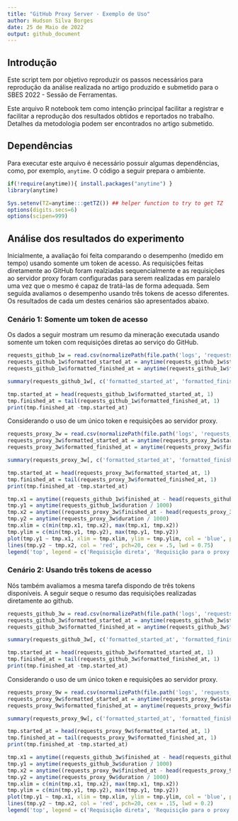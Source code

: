 ```yaml
---
title: "GitHub Proxy Server - Exemplo de Uso"
author: Hudson Silva Borges
date: 25 de Maio de 2022
output: github_document
---
```


## Introdução

Este script tem por objetivo reproduzir os passos necessários para reprodução da análise realizada no artigo produzido e submetido para o SBES 2022 - Sessão de Ferramentas.

Este arquivo R notebook tem como intenção principal facilitar a registrar e facilitar a reprodução dos resultados obtidos e reportados no trabalho. Detalhes da metodologia podem ser encontrados no artigo submetido.

## Dependências

Para executar este arquivo é necessário possuir algumas dependências, como, por exemplo, `anytime`. O código a seguir prepara o ambiente.

```r
if(!require(anytime)){ install.packages("anytime") }
library(anytime)

Sys.setenv(TZ=anytime:::getTZ()) ## helper function to try to get TZ
options(digits.secs=6)
options(scipen=999)
```

## Análise dos resultados do experimento

Inicialmente, a avaliação foi feita comparando o desempenho (medido em tempo) usando somente um token de acesso. As requisições feitas diretamente ao GitHub foram realziadas sequencialmente e as requisições ao servidor proxy foram configuradas para serem realizadas em paralelo uma vez que o mesmo é capaz de tratá-las de forma adequada. Sem seguida avaliamos o desempenho usando três tokens de acesso diferentes. Os resultados de cada um destes cenários são apresentados abaixo.

### Cenário 1: Somente um token de acesso

Os dados a seguir mostram um resumo da mineração executada usando somente um token com requisições diretas ao serviço do GitHub.

```r
requests_github_1w = read.csv(normalizePath(file.path('logs', 'requests_1g-1653435356283.csv')), header = T)
requests_github_1w$formatted_started_at = anytime(requests_github_1w$started_at / 1000)
requests_github_1w$formatted_finished_at = anytime(requests_github_1w$finished_at / 1000)

summary(requests_github_1w[, c('formatted_started_at', 'formatted_finished_at', 'duration')])
```

```r
tmp.started_at = head(requests_github_1w$formatted_started_at, 1)
tmp.finished_at = tail(requests_github_1w$formatted_finished_at, 1)
print(tmp.finished_at -tmp.started_at)
```

Considerando o uso de um único token e requisições ao servidor proxy.

```r
requests_proxy_3w = read.csv(normalizePath(file.path('logs', 'requests_3p-1653437711187.csv')), header = T)
requests_proxy_3w$formatted_started_at = anytime(requests_proxy_3w$started_at / 1000)
requests_proxy_3w$formatted_finished_at = anytime(requests_proxy_3w$finished_at / 1000)

summary(requests_proxy_3w[, c('formatted_started_at', 'formatted_finished_at', 'duration')])
```

```r
tmp.started_at = head(requests_proxy_3w$formatted_started_at, 1)
tmp.finished_at = tail(requests_proxy_3w$formatted_finished_at, 1)
print(tmp.finished_at -tmp.started_at)
```

```r
tmp.x1 = anytime((requests_github_1w$finished_at - head(requests_github_1w$started_at, 1)) / 1000)
tmp.y1 = anytime(requests_github_1w$duration / 1000)
tmp.x2 = anytime((requests_proxy_3w$finished_at - head(requests_proxy_3w$started_at, 1)) / 1000)
tmp.y2 = anytime(requests_proxy_3w$duration / 1000)
tmp.xlim = c(min(tmp.x1, tmp.x2), max(tmp.x1, tmp.x2))
tmp.ylim = c(min(tmp.y1, tmp.y2), max(tmp.y1, tmp.y2))
plot(tmp.y1 ~ tmp.x1, xlim = tmp.xlim, ylim = tmp.ylim, col = 'blue', pch=20, cex = .25, type = 'l', xlab = 'Tempo (minutos:segundos)', ylab = 'Duração (segundos)', lwd = 0.75)
lines(tmp.y2 ~ tmp.x2, col = 'red', pch=20, cex = .5, lwd = 0.75)
legend('top', legend = c('Requisição direta', 'Requisição para o proxy'), col = c('blue', 'red'), lty=1, cex=0.8)
```

### Cenário 2: Usando três tokens de acesso

Nós também avaliamos a mesma tarefa dispondo de três tokens disponíveis. A seguir seque o resumo das requisições realizadas diretamente ao github.

```r
requests_github_3w = read.csv(normalizePath(file.path('logs', 'requests_3g-1653446568445.csv')), header = T)
requests_github_3w$formatted_started_at = anytime(requests_github_3w$started_at / 1000)
requests_github_3w$formatted_finished_at = anytime(requests_github_3w$finished_at / 1000)

summary(requests_github_3w[, c('formatted_started_at', 'formatted_finished_at', 'duration')])
```

```r
tmp.started_at = head(requests_github_3w$formatted_started_at, 1)
tmp.finished_at = tail(requests_github_3w$formatted_finished_at, 1)
print(tmp.finished_at -tmp.started_at)
```

Considerando o uso de um único token e requisições ao servidor proxy.

```r
requests_proxy_9w = read.csv(normalizePath(file.path('logs', 'requests_9p-1653487063109.csv')), header = T)
requests_proxy_9w$formatted_started_at = anytime(requests_proxy_9w$started_at / 1000)
requests_proxy_9w$formatted_finished_at = anytime(requests_proxy_9w$finished_at / 1000)

summary(requests_proxy_9w[, c('formatted_started_at', 'formatted_finished_at', 'duration')])
```

```r
tmp.started_at = head(requests_proxy_9w$formatted_started_at, 1)
tmp.finished_at = tail(requests_proxy_9w$formatted_finished_at, 1)
print(tmp.finished_at -tmp.started_at)
```

```r
tmp.x1 = anytime((requests_github_3w$finished_at - head(requests_github_3w$started_at, 1)) / 1000)
tmp.y1 = anytime(requests_github_3w$duration / 1000)
tmp.x2 = anytime((requests_proxy_9w$finished_at - head(requests_proxy_9w$started_at, 1)) / 1000)
tmp.y2 = anytime(requests_proxy_9w$duration / 1000)
tmp.xlim = c(min(tmp.x1, tmp.x2), max(tmp.x1, tmp.x2))
tmp.ylim = c(min(tmp.y1, tmp.y2), max(tmp.y1, tmp.y2))
plot(tmp.y1 ~ tmp.x1, xlim = tmp.xlim, ylim = tmp.ylim, col = 'blue', pch=20, cex = .2, type = 'l', xlab = 'Tempo (minutos:segundos)', ylab = 'Duração (segundos)', lwd = 0.15)
lines(tmp.y2 ~ tmp.x2, col = 'red', pch=20, cex = .15, lwd = 0.2)
legend('top', legend = c('Requisição direta', 'Requisição para o proxy'), col = c('blue', 'red'), lty=1, cex=0.8)
```

